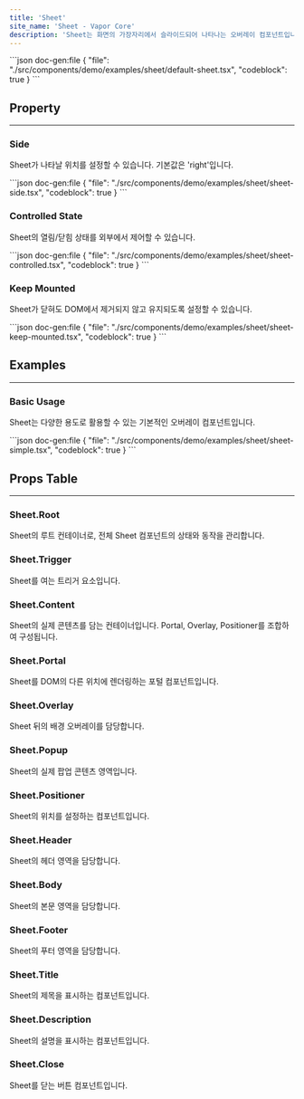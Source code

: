 ```yaml
---
title: 'Sheet'
site_name: 'Sheet - Vapor Core'
description: 'Sheet는 화면의 가장자리에서 슬라이드되어 나타나는 오버레이 컴포넌트입니다. 사이드바, 메뉴, 폼, 상세 정보 등을 표시할 때 사용합니다.'
---
```


<Demo name="sheet/default-sheet">
```json doc-gen:file
{
    "file": "./src/components/demo/examples/sheet/default-sheet.tsx",
    "codeblock": true
}
```
</Demo>

## Property

---

### Side

Sheet가 나타날 위치를 설정할 수 있습니다. 기본값은 'right'입니다.

<Demo name="sheet/sheet-side">
```json doc-gen:file
{
    "file": "./src/components/demo/examples/sheet/sheet-side.tsx",
    "codeblock": true
}
```
</Demo>

### Controlled State

Sheet의 열림/닫힘 상태를 외부에서 제어할 수 있습니다.

<Demo name="sheet/sheet-controlled">
```json doc-gen:file
{
    "file": "./src/components/demo/examples/sheet/sheet-controlled.tsx",
    "codeblock": true
}
```
</Demo>

### Keep Mounted

Sheet가 닫혀도 DOM에서 제거되지 않고 유지되도록 설정할 수 있습니다.

<Demo name="sheet/sheet-keep-mounted">
```json doc-gen:file
{
    "file": "./src/components/demo/examples/sheet/sheet-keep-mounted.tsx",
    "codeblock": true
}
```
</Demo>

## Examples

---

### Basic Usage

Sheet는 다양한 용도로 활용할 수 있는 기본적인 오버레이 컴포넌트입니다.

<Demo name="sheet/sheet-simple">
```json doc-gen:file
{
    "file": "./src/components/demo/examples/sheet/sheet-simple.tsx",
    "codeblock": true
}
```
</Demo>

## Props Table

---

### Sheet.Root

Sheet의 루트 컨테이너로, 전체 Sheet 컴포넌트의 상태와 동작을 관리합니다.

<ComponentPropsTable file="sheet" section="rootProps" />

### Sheet.Trigger

Sheet를 여는 트리거 요소입니다.

<ComponentPropsTable file="sheet" section="triggerProps" />

### Sheet.Content

Sheet의 실제 콘텐츠를 담는 컨테이너입니다. Portal, Overlay, Positioner를 조합하여 구성됩니다.

<ComponentPropsTable file="sheet" section="contentProps" />

### Sheet.Portal

Sheet를 DOM의 다른 위치에 렌더링하는 포털 컴포넌트입니다.

<ComponentPropsTable file="sheet" section="portalProps" />

### Sheet.Overlay

Sheet 뒤의 배경 오버레이를 담당합니다.

<ComponentPropsTable file="sheet" section="overlayProps" />

### Sheet.Popup

Sheet의 실제 팝업 콘텐츠 영역입니다.

<ComponentPropsTable file="sheet" section="popupProps" />

### Sheet.Positioner

Sheet의 위치를 설정하는 컴포넌트입니다.

<ComponentPropsTable file="sheet" section="positionerProps" />

### Sheet.Header

Sheet의 헤더 영역을 담당합니다.

<ComponentPropsTable file="sheet" section="headerProps" />

### Sheet.Body

Sheet의 본문 영역을 담당합니다.

<ComponentPropsTable file="sheet" section="bodyProps" />

### Sheet.Footer

Sheet의 푸터 영역을 담당합니다.

<ComponentPropsTable file="sheet" section="footerProps" />

### Sheet.Title

Sheet의 제목을 표시하는 컴포넌트입니다.

<ComponentPropsTable file="sheet" section="titleProps" />

### Sheet.Description

Sheet의 설명을 표시하는 컴포넌트입니다.

<ComponentPropsTable file="sheet" section="descriptionProps" />

### Sheet.Close

Sheet를 닫는 버튼 컴포넌트입니다.

<ComponentPropsTable file="sheet" section="closeProps" />
